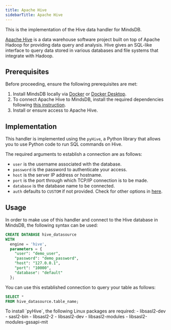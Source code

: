```yaml
---
title: Apache Hive
sidebarTitle: Apache Hive
---
```


This is the implementation of the Hive data handler for MindsDB.

[Apache Hive](https://hive.apache.org/) is a data warehouse software project built on top of Apache Hadoop for providing data query and analysis. Hive gives an SQL-like interface to query data stored in various databases and file systems that integrate with Hadoop.

## Prerequisites

Before proceeding, ensure the following prerequisites are met:

1. Install MindsDB locally via [Docker](/setup/self-hosted/docker) or [Docker Desktop](/setup/self-hosted/docker-desktop).
2. To connect Apache Hive to MindsDB, install the required dependencies following [this instruction](/setup/self-hosted/docker#install-dependencies).
3. Install or ensure access to Apache Hive.

## Implementation

This handler is implemented using the `pyHive`, a Python library that allows you to use Python code to run SQL commands on Hive.

The required arguments to establish a connection are as follows:

* `user` is the username associated with the database.
* `password` is the password to authenticate your access.
* `host` is the server IP address or hostname.
* `port` is the port through which TCP/IP connection is to be made.
* `database` is the database name to be connected.
* `auth` defaults to `CUSTOM` if not provided. Check for other options in [here](https://pypi.org/project/PyHive/).

## Usage

In order to make use of this handler and connect to the Hive database in MindsDB, the following syntax can be used:

```sql
CREATE DATABASE hive_datasource
WITH
  engine = 'hive',
  parameters = {
    "user": "demo_user",
    "password": "demo_password",
    "host": "127.0.0.1",
    "port": "10000",
    "database": "default"
  };
```

You can use this established connection to query your table as follows:

```sql
SELECT *
FROM hive_datasource.table_name;
```

<Tip>
To install `pyHive`, the following Linux packages are required:
- libsasl2-dev 
- sasl2-bin 
- libsasl2-2 
- libsasl2-dev 
- libsasl2-modules 
- libsasl2-modules-gssapi-mit
</Tip>
